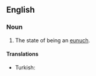 ==English==

===Noun===
{{en-noun|-}}

# The state of being an [[eunuch]].

====Translations====
{{trans-top|state of being a eunuch}}
* Turkish: {{t+|tr|hadımlık}}
{{trans-mid}}
{{trans-bottom}}